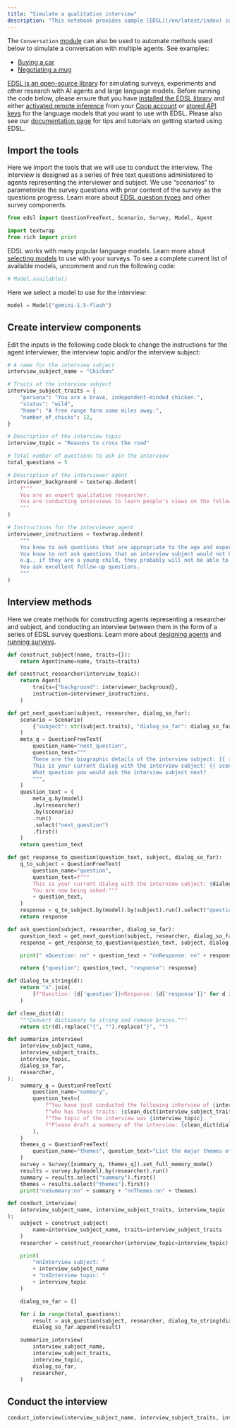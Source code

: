 ```yaml
---
title: "Simulate a qualitative interview"
description: "This notebook provides sample [EDSL](/en/latest/index) code for simulating an interview between a researcher and a subject, with instructions for modifying the interviewer, interview subject or topic."
---
```


The `Conversation` [module](https://github.com/expectedparrot/edsl/tree/main/edsl/conversation) can also be used to automate methods used below to simulate a conversation with multiple agents. See examples:

- [Buying a car](https://github.com/expectedparrot/edsl/blob/main/edsl/conversation/car_buying.py)
- [Negotiating a mug](https://github.com/expectedparrot/edsl/blob/main/edsl/conversation/mug_negotiation.py)

[EDSL is an open-source library](https://github.com/expectedparrot/edsl) for simulating surveys, experiments and other research with AI agents and large language models. Before running the code below, please ensure that you have [installed the EDSL library](/en/latest/installation) and either [activated remote inference](/en/latest/remote_inference) from your [Coop account](/en/latest/coop) or [stored API keys](/en/latest/api_keys) for the language models that you want to use with EDSL. Please also see our [documentation page](/en/latest/index) for tips and tutorials on getting started using EDSL.

## Import the tools

Here we import the tools that we will use to conduct the interview. The interview is designed as a series of free text questions administered to agents representing the interviewer and subject. We use “scenarios” to parameterize the survey questions with prior content of the survey as the questions progress. Learn more about [EDSL question types](/en/latest/questions) and other survey components.

```python
from edsl import QuestionFreeText, Scenario, Survey, Model, Agent

import textwrap
from rich import print
```

EDSL works with many popular language models. Learn more about [selecting models](/en/latest/language_models) to use with your surveys. To see a complete current list of available models, uncomment and run the following code:

```python
# Model.available()
```

Here we select a model to use for the interview:

```python
model = Model("gemini-1.5-flash")
```

## Create interview components

Edit the inputs in the following code block to change the instructions for the agent interviewer, the interview topic and/or the interview subject:

```python expandable
# A name for the interview subject
interview_subject_name = "Chicken"

# Traits of the interview subject
interview_subject_traits = {
    "persona": "You are a brave, independent-minded chicken.",
    "status": "wild",
    "home": "A free range farm some miles away.",
    "number_of_chicks": 12,
}

# Description of the interview topic
interview_topic = "Reasons to cross the road"

# Total number of questions to ask in the interview
total_questions = 5

# Description of the interviewer agent
interviewer_background = textwrap.dedent(
    f"""
    You are an expert qualitative researcher.
    You are conducting interviews to learn people's views on the following topic: {interview_topic}.
    """
)

# Instructions for the interviewer agent
interviewer_instructions = textwrap.dedent(
    """
    You know to ask questions that are appropriate to the age and experience of an interview subject.
    You know to not ask questions that an interview subject would not be able to answer,
    e.g., if they are a young child, they probably will not be able to answer many questions about prices.
    You ask excellent follow-up questions.
    """
)
```

## Interview methods

Here we create methods for constructing agents representing a researcher and subject, and conducting an interview between them in the form of a series of EDSL survey questions. Learn more about [designing agents](/en/latest/agents) and [running surveys](/en/latest/surveys).

```python expandable
def construct_subject(name, traits={}):
    return Agent(name=name, traits=traits)

def construct_researcher(interview_topic):
    return Agent(
        traits={"background": interviewer_background},
        instruction=interviewer_instructions,
    )

def get_next_question(subject, researcher, dialog_so_far):
    scenario = Scenario(
        {"subject": str(subject.traits), "dialog_so_far": dialog_so_far}
    )
    meta_q = QuestionFreeText(
        question_name="next_question",
        question_text="""
        These are the biographic details of the interview subject: {{ scenario.subject }}
        This is your current dialog with the interview subject: {{ scenario.dialog_so_far }}
        What question you would ask the interview subject next?
        """,
    )
    question_text = (
        meta_q.by(model)
        .by(researcher)
        .by(scenario)
        .run()
        .select("next_question")
        .first()
    )
    return question_text

def get_response_to_question(question_text, subject, dialog_so_far):
    q_to_subject = QuestionFreeText(
        question_name="question",
        question_text=f"""
        This is your current dialog with the interview subject: {dialog_so_far}.
        You are now being asked:"""
        + question_text,
    )
    response = q_to_subject.by(model).by(subject).run().select("question").first()
    return response

def ask_question(subject, researcher, dialog_so_far):
    question_text = get_next_question(subject, researcher, dialog_so_far)
    response = get_response_to_question(question_text, subject, dialog_so_far)

    print(" nQuestion: nn" + question_text + "nnResponse: nn" + response)

    return {"question": question_text, "response": response}

def dialog_to_string(d):
    return "n".join(
        [f"Question: {d['question']}nResponse: {d['response']}" for d in d]
    )

def clean_dict(d):
    """Convert dictionary to string and remove braces."""
    return str(d).replace("{", "").replace("}", "")

def summarize_interview(
    interview_subject_name,
    interview_subject_traits,
    interview_topic,
    dialog_so_far,
    researcher,
):
    summary_q = QuestionFreeText(
        question_name="summary",
        question_text=(
            f"You have just conducted the following interview of {interview_subject_name} "
            f"who has these traits: {clean_dict(interview_subject_traits)} "
            f"The topic of the interview was {interview_topic}. "
            f"Please draft a summary of the interview: {clean_dict(dialog_so_far)}"
        ),
    )
    themes_q = QuestionFreeText(
        question_name="themes", question_text="List the major themes of the interview."
    )
    survey = Survey([summary_q, themes_q]).set_full_memory_mode()
    results = survey.by(model).by(researcher).run()
    summary = results.select("summary").first()
    themes = results.select("themes").first()
    print("nnSummary:nn" + summary + "nnThemes:nn" + themes)

def conduct_interview(
    interview_subject_name, interview_subject_traits, interview_topic
):
    subject = construct_subject(
        name=interview_subject_name, traits=interview_subject_traits
    )
    researcher = construct_researcher(interview_topic=interview_topic)

    print(
        "nnInterview subject: "
        + interview_subject_name
        + "nnInterview topic: "
        + interview_topic
    )

    dialog_so_far = []

    for i in range(total_questions):
        result = ask_question(subject, researcher, dialog_to_string(dialog_so_far))
        dialog_so_far.append(result)

    summarize_interview(
        interview_subject_name,
        interview_subject_traits,
        interview_topic,
        dialog_so_far,
        researcher,
    )
```

## Conduct the interview

```python
conduct_interview(interview_subject_name, interview_subject_traits, interview_topic)
```
